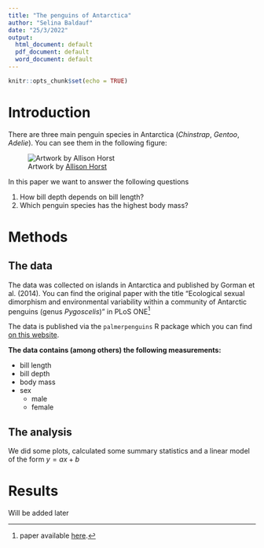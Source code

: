 ```yaml
---
title: "The penguins of Antarctica"
author: "Selina Baldauf"
date: "25/3/2022"
output:
  html_document: default
  pdf_document: default
  word_document: default
---
```


```r
knitr::opts_chunk$set(echo = TRUE)
```

# Introduction

There are three main penguin species in Antarctica (*Chinstrap*,
*Gentoo*, *Adelie*). You can see them in the following figure:

![Artwork by [Allison
Horst](https://twitter.com/allison_horst)](https://raw.githubusercontent.com/allisonhorst/palmerpenguins/main/man/figures/lter_penguins.png)

In this paper we want to answer the following questions

1.  How bill depth depends on bill length?
2.  Which penguin species has the highest body mass?

# Methods

## The data

The data was collected on islands in Antarctica and published by Gorman
et al. (2014). You can find the original paper with the title
"Ecological sexual dimorphism and environmental variability within a
community of Antarctic penguins (genus *Pygoscelis*)" in PLoS ONE[^1]

[^1]: paper available
    [here](https://doi.org/10.1371/journal.pone.0090081).

The data is published via the `palmerpenguins` R package which you can
find [on this website](https://allisonhorst.github.io/palmerpenguins/).

**The data contains (among others) the following measurements:**

-   bill length
-   bill depth
-   body mass
-   sex
    -   male
    -   female

## The analysis

We did some plots, calculated some summary statistics and a linear model
of the form $y = ax + b$

# Results

Will be added later
